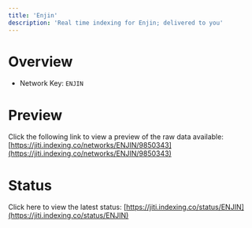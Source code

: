 ```yaml
---
title: 'Enjin'
description: 'Real time indexing for Enjin; delivered to you'
---
```


# Overview
- Network Key: `ENJIN`

# Preview
Click the following link to view a preview of the raw data available: [https://jiti.indexing.co/networks/ENJIN/9850343](https://jiti.indexing.co/networks/ENJIN/9850343)

# Status
Click here to view the latest status: [https://jiti.indexing.co/status/ENJIN](https://jiti.indexing.co/status/ENJIN)
